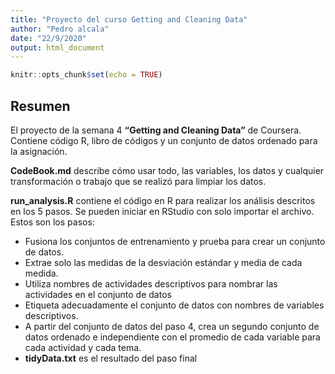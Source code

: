 ```yaml
---
title: "Proyecto del curso Getting and Cleaning Data"
author: "Pedro alcala"
date: "22/9/2020"
output: html_document
---
```


```r
knitr::opts_chunk$set(echo = TRUE)
```

## Resumen

El proyecto de la semana 4 **"Getting and Cleaning Data"** de Coursera. Contiene código R, libro de códigos y un conjunto de datos ordenado para la asignación.


**CodeBook.md** describe cómo usar todo, las variables, los datos y cualquier transformación o trabajo que se realizó para limpiar los datos.

**run_analysis.R** contiene el código en R para realizar los análisis descritos en los 5 pasos. Se pueden iniciar en RStudio con solo importar el archivo. Estos son los pasos:

* Fusiona los conjuntos de entrenamiento y prueba para crear un conjunto de datos.
* Extrae solo las medidas de la desviación estándar y media de cada medida.
* Utiliza nombres de actividades descriptivos para nombrar las actividades en el conjunto de datos
* Etiqueta adecuadamente el conjunto de datos con nombres de variables descriptivos.
* A partir del conjunto de datos del paso 4, crea un segundo conjunto de datos ordenado e independiente con el promedio de cada variable para cada actividad y cada tema.
* **tidyData.txt** es el resultado del paso final